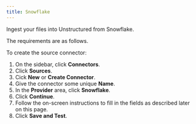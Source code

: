 ```yaml
---
title: Snowflake
---
```



<FirstTimeUISourceConnector />

Ingest your files into Unstructured from Snowflake.

The requirements are as follows.


<SnowflakePrerequisites />

To create the source connector:

1. On the sidebar, click **Connectors**.
2. Click **Sources**.
3. Cick **New** or **Create Connector**.
4. Give the connector some unique **Name**.
5. In the **Provider** area, click **Snowflake**.
6. Click **Continue**. 
7. Follow the on-screen instructions to fill in the fields as described later on this page.
8. Click **Save and Test**.


<SnowflakeFields />